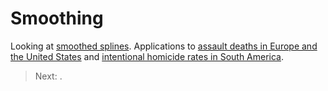 <style>@import url(style.css);</style>

# Smoothing

Looking at [smoothed splines](http://www.johnmarquess.com/?p=111). Applications to [assault deaths in Europe and the United States](https://github.com/kjhealy/assault-deaths/blob/master/assault-2010.r) and [intentional homicide rates in South America](http://www.quantumforest.com/2012/02/revisiting-homicide-rates/).

> Next: .
